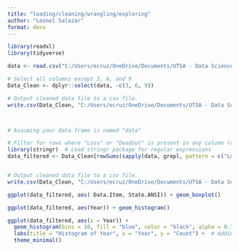 ```yaml
---
title: "loading/cleaning/wrangling/exploring"
author: "Leonel Salazar"
format: docx
---
```


```r
library(readxl)
library(tidyverse)


```



```r


data <- read.csv("C:/Users/ecruz/OneDrive/Documents/UTSA - Data Science Program/Semester Classes/Practicum II Repository/P2-Practicum-II-Portfolio-EdwardCruz/docs/DatabyState.csv")


```

```r


# Select all columns except 3, 6, and 9
Data_Clean <- dplyr::select(data, -c(3, 6, 9))

```

```r

# Output cleaned data file to a csv file.
write.csv(Data_Clean, "C:/Users/ecruz/OneDrive/Documents/UTSA - Data Science Program/Semester Classes/Practicum II Repository/P2-Practicum-II-Portfolio-EdwardCruz/docs/Databystate_Clean.csv")




```


```r

# Assuming your data frame is named "data"

# Filter for rows where "Loss" or "Deadout" is present in any column (case-insensitive)
library(stringr)  # Load stringr package for regular expressions
data_filtered <- Data_Clean[rowSums(sapply(data, grepl, pattern = c("Loss"), ignore.case = TRUE)) > 0, ]



```


```r

# Output cleaned data file to a csv file.
write.csv(Data_Clean, "C:/Users/ecruz/OneDrive/Documents/UTSA - Data Science Program/Semester Classes/Practicum II Repository/P2-Practicum-II-Portfolio-EdwardCruz/docs/Databystate_Filtered.csv")


```

```r
ggplot(data_filtered, aes( Data.Item, State.ANSI)) + geom_boxplot()
```
```r
ggplot(data_filtered, aes(Year)) + geom_histogram()
```
```r
ggplot(data_filtered, aes(x = Year)) + 
  geom_histogram(bins = 10, fill = "blue", color = "black", alpha = 0.7) +  # Adding fill color, border color, and transparency
  labs(title = "Histogram of Year", x = "Year", y = "Count") +  # Adding labels
  theme_minimal() 
```



